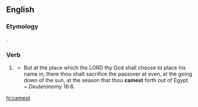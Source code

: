 ==English==

===Etymology===
{{suffix|came|est|lang=en}}.

===Verb===
{{head|en|verb form|cat2=verb simple past forms}}

# {{label|en|archaic}} {{second-person singular past of|come|lang=en}}
#* But at the place which the LORD thy God shall choose to place his name in, there thou shalt sacrifice the passover at even, at the going down of the sun, at the season that thou '''camest''' forth out of Egypt. ~ ''Deuteronomy'' 16:6.{{attention|en|which edition of the Bible/Torah?}}

[[hi:camest]]